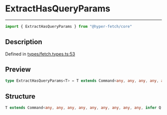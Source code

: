 

# ExtractHasQueryParams

<div class="api-docs__separator" data-reactroot="">

---

</div><div class="api-docs__import" data-reactroot="">

```ts
import { ExtractHasQueryParams } from "@hyper-fetch/core"
```

</div><div class="api-docs__section">

## Description

</div><div class="api-docs__description"><span class="api-docs__do-not-parse">



</span></div><p class="api-docs__definition">

Defined in [types/fetch.types.ts:53](https://github.com/BetterTyped/hyper-fetch/blob/993719ed/packages/core/src/types/fetch.types.ts#L53)

</p><div class="api-docs__section">

## Preview

</div><div class="api-docs__preview type single">

```ts
type ExtractHasQueryParams<T> = T extends Command<any, any, any, any, any, any, any, any, any, infer  Q, any> ? Q : never;
```

</div><div class="api-docs__section">

## Structure

</div><div class="api-docs__returns">

```ts
T extends Command<any, any, any, any, any, any, any, any, any, infer Q, any> ? Q : never
```

</div>